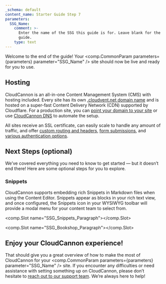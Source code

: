 ```yaml
---
_schema: default
content_name: Starter Guide Step 7
parameters:
  SSG_Name:
    comment: >-
      Enter the name of the SSG this guide is for. Leave blank for the universal
      guide.
    type: text
---
```

Welcome to the end of the guide! Your <comp.CommonParam parameters={parameters} parameter="SSG_Name" /> site should now be live and ready for you to use.

## Hosting

CloudCannon is an all-in-one Content Management System (CMS) with hosting included. Every site has its own <a target="_blank" rel="noopener" href="https://cloudcannon.com/documentation/articles/viewing-your-site-on-a-testing-domain/">.cloudvent.net domain name</a> and is hosted on a super-fast Content Delivery Network (CDN) supported by Cloudflare. For a production site, you can <a target="_blank" rel="noopener" href="https://cloudcannon.com/documentation/articles/hosting-your-site-on-a-custom-domain/">point your domain to your site</a> or use <a target="_blank" rel="noopener" href="https://cloudcannon.com/documentation/articles/using-cloudcannon-dns-to-configure-your-custom-domain/">CloudCannon DNS</a> to automate the setup.

All sites receive an SSL certificate, can easily scale to handle any amount of traffic, and offer <a target="_blank" rel="noopener" href="https://cloudcannon.com/documentation/articles/configuring-custom-routing/#custom-headers">custom routing and headers</a>, <a target="_blank" rel="noopener" href="https://cloudcannon.com/documentation/articles/getting-started-with-forms-on-cloudcannon/">form submissions</a>, and <a target="_blank" rel="noopener" href="https://cloudcannon.com/documentation/articles/adding-password-authentication-to-your-site/">various authentication options</a>.

## Next Steps (optional)

We’ve covered everything you need to know to get started — but it doesn’t end there! Here are some optional steps for you to explore.

### Snippets

CloudCannon supports embedding rich Snippets in Markdown files when using the Content Editor. Snippets appear as blocks in your rich text view, and once configured, the Snippets icon in your WYSIWYG toolbar will provide a modal menu for your content team to select from.

<comp.Slot name="SSG_Snippets_Paragraph"></comp.Slot>

<comp.Slot name="SSG_Bookshop_Paragraph"></comp.Slot>

## Enjoy your CloudCannon experience!

That should give you a great overview of how to make the most of CloudCannon for your <comp.CommonParam parameters={parameters} parameter="SSG_Name" /> site. If you encounter any difficulties or need assistance with setting something up on CloudCannon, please don’t hesitate to <a target="_blank" rel="noopener" href="https://cloudcannon.com/documentation/support/">reach out to our support team</a>. We’re always here to help!